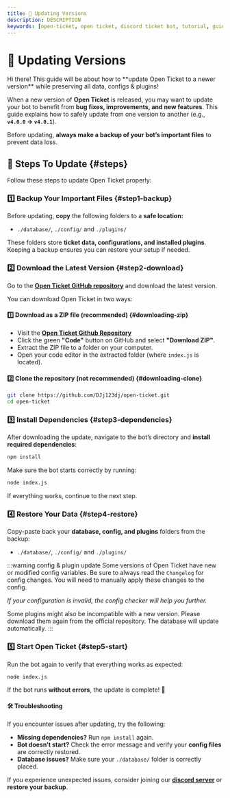 ```yaml
---
title: 🔄 Updating Versions
description: DESCRIPTION
keywords: [open-ticket, open ticket, discord ticket bot, tutorial, guide, article, TODOTODOTODTODOTDOTODOTODO]
---
```

<head>
    <link rel="apple-touch-icon" href="/img/logo_vertical.png"/>
</head>

# 🔄 Updating Versions
<FlexHorizontal>
<div style={{width:"50%"}} className="otdocs-flex-mobile-width">
Hi there! This guide will be about how to <C color="blue">**update Open Ticket to a newer version**</C> while preserving all data, configs & plugins!

When a new version of **Open Ticket** is released, you may want to update your bot to benefit from **bug fixes, improvements, and new features**.
This guide explains how to safely update from one version to another (e.g., **`v4.0.0` → `v4.0.1`**).  

Before updating, <C color="red">**always make a backup of your bot’s important files**</C> to prevent data loss.
</div>
<div style={{width:"50%"}} className="otdocs-flex-mobile-width">
    <StyledTitle title="Updating Versions" description="Safely updating to a newer version"></StyledTitle>
</div>
</FlexHorizontal>

<Divider></Divider>
## 🔄 Steps To Update \{#steps}
Follow these steps to update Open Ticket properly:  

### 1️⃣ Backup Your Important Files \{#step1-backup}
Before updating, **copy** the following folders to a <C color="green">**safe location:**</C>
- `./database/`, `./config/` and `./plugins/`

These folders store **ticket data, configurations, and installed plugins**.  
Keeping a backup ensures you can restore your setup if needed.  

<Divider></Divider>
### 2️⃣ Download the Latest Version \{#step2-download}
Go to the **[Open Ticket GitHub repository](https://otgithub.dj-dj.be)** and download the latest version.

You can download Open Ticket in two ways:
#### 1️⃣ Download as a ZIP file <C color="green">(recommended)</C> \{#downloading-zip}
- Visit the [**Open Ticket Github Repository**](https://otgithub.dj-dj.be)
- Click the green **"Code"** button on GitHub and select **"Download ZIP"**.
- Extract the ZIP file to a folder on your computer.
- Open your code editor in the extracted folder (where `index.js` is located).
<ScaleImage src="/img/installation/download.png" alt="Open Ticket Github Repository" size="40%"/>

#### 2️⃣ Clone the repository <C color="red">(not recommended)</C> \{#downloading-clone}
```bash
git clone https://github.com/DJj123dj/open-ticket.git
cd open-ticket
```
<Divider></Divider>
### 3️⃣ Install Dependencies \{#step3-dependencies}
After downloading the update, navigate to the bot’s directory and **install required dependencies**:  
```sh
npm install
```  

Make sure the bot starts correctly by running:  
```sh
node index.js
```  

If everything works, continue to the next step.  

<Divider></Divider>
### 4️⃣ Restore Your Data \{#step4-restore}
Copy-paste back your **database, config, and plugins** folders from the backup:  
- `./database/`, `./config/` and `./plugins/`

:::warning config & plugin update
Some versions of Open Ticket have new or modified config variables. Be sure to always read the `Changelog` for config changes.
You will need to manually apply these changes to the config.

*If your configuration is invalid, the config checker will help you further.*

Some plugins might also be incompatible with a new version. Please download them again from the official repository. The database will update automatically.
:::

<Divider></Divider>
### 5️⃣ Start Open Ticket \{#step5-start}
Run the bot again to verify that everything works as expected:  
```sh
node index.js
```  

If the bot runs **without errors**, the update is complete! 🎉  

#### 🛠️ Troubleshooting  
If you encounter issues after updating, try the following:  
- **Missing dependencies?** Run `npm install` again.  
- **Bot doesn’t start?** Check the error message and verify your **config files** are correctly restored.  
- **Database issues?** Make sure your `./database/` folder is correctly placed.

If you experience unexpected issues, consider joining our [**discord server**](https://discord.dj-dj.be) or **restore your backup**.  